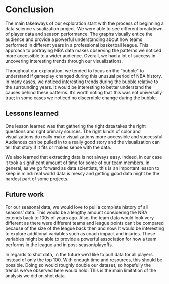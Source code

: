 # Conclusion

The main takeaways of our exploration start with the process of beginning a data science visualization project. We were able to see different breakdown of player data and season performance. The graphs visually entice the audience and provide a powerful understanding about how teams performed in different years in a professional basketball league. This approach to portraying NBA data makes observing the patterns we noticed more accessible to a wider audience. Overall, we had a lot of success in uncovering interesting trends through our visualizations.

Throughout our exploration, we tended to focus on the "bubble" to understand if gameplay changed during this unusual period of NBA history. In many cases, we noticed interesting trends during the bubble relative to the surrounding years. It would be interesting to better understand the causes behind these patterns. It's worth noting that this was not universally true; in some cases we noticed no discernible change during the bubble.

## Lessons learned

One lesson learned was that gathering the right data takes the right questions and right primary sources. The right kinds of color and visualizations do really make visualizations more accessible and successful. Audiences can be pulled in to a really good story and the visualization can tell that story if it fits or makes sense with the data.

We also learned that extracting data is not always easy. Indeed, in our case it took a significant amount of time for some of our team members. In general, as we go forward as data scientists, this is an important lesson to keep in mind: real world data is messy and getting good data might be the hardest part of some projects.

## Future work

For our seasonal data, we would love to pull a complete history of all seasons' data. This would be a lengthy amount considering the NBA extends back to 100s of years ago. Also, the team data would look very different as there were different teams and league points can't be compared because of the size of the league back then and now. It would be interesting to explore additional variables such as coach impact and injuries. These variables might be able to provide a powerful association for how a team performs in the league and in post-season/playoffs. 

In regards to shot data, in the future we'd like to pull data for all players instead of only the top 100. With enough time and resources, this should be possible. Doing so would roughly double our dataset, so hopefully the trends we've observed here would hold. This is the main limitation of the analysis we did on shot data.
